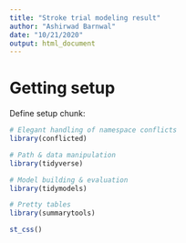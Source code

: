 ```yaml
---
title: "Stroke trial modeling result"
author: "Ashirwad Barnwal"
date: "10/21/2020"
output: html_document
---
```


# Getting setup
Define setup chunk:

```r
# Elegant handling of namespace conflicts
library(conflicted)

# Path & data manipulation
library(tidyverse)

# Model building & evaluation
library(tidymodels)

# Pretty tables
library(summarytools)
```

```r
st_css()
```






